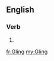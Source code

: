 ==English==

===Verb===
{{head|en|present participle}}

# {{present participle of|GI|lang=en}}

[[fr:GIing]]
[[my:GIing]]